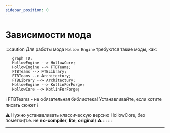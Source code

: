 ```yaml
---
sidebar_position: 0
---
```


# Зависимости мода

:::caution Для работы мода `Hollow Engine` требуются такие моды, как:
```memraid 
   graph TD;
   HollowEngine --> HollowCore;
   HollowEngine --> FTBTeams;
   FTBTeams --> FTBLibrary;
   FTBTeams --> Architectury;
   FTBLibrary --> Architectury;
   HollowEngine --> KotlinForForge;
   HollowCore --> KotlinForForge;
```
ℹ️ FTBTeams - не обязательная библиотека! Устанавливайте, если хотите писать сюжет ℹ️

⚠️ Нужно устанавливать классическую версию HollowCore, без пометки(т.е. не **no-compiler**, **lite**, **original**) ⚠️
:::
:::

---
